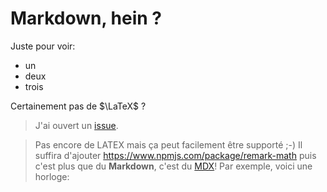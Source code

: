 # Markdown, hein ?

Juste pour voir:

- un
- deux
- trois

Certainement pas de $\LaTeX$ ?

> J'ai ouvert un [issue](/custom/math-support-issue).

> Pas encore de LATEX mais ça peut facilement être supporté ;-)
> Il suffira d'ajouter <https://www.npmjs.com/package/remark-math> puis c'est plus que du **Markdown**, c'est du [MDX](https://mdxjs.com/)! Par exemple, voici une horloge:

<Clock />
